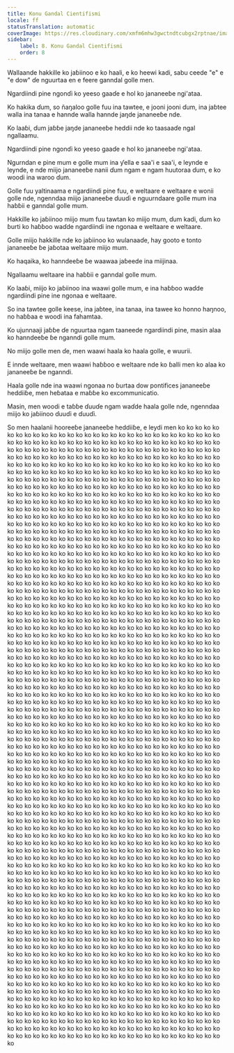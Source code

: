 ```yaml
---
title: Konu Gandal Cientifismi
locale: ff
statusTranslation: automatic
coverImage: https://res.cloudinary.com/xmfm6mhw3gwctndtcubgx2rptnae/image/upload/v1741354419/small_cover_la_gran_rebelion_28716e29d2.webp
sidebar:
    label: 8. Konu Gandal Cientifismi
    order: 8
---
```

Wallaande hakkille ko jaɓiinoo e ko haali, e ko heewi kadi, sabu ceede "e" e "e dow" ɗe nguurtaa en e feere ganndal golle men.

Ngardiindi pine ngonɗi ko yeeso gaaɗe e hol ko jananeeɓe ngi'ataa.

Ko hakika ɗum, so ñaŋaloo golle fuu ina tawtee, e jooni jooni ɗum, ina jaɓtee walla ina tanaa e hannde walla hannde jaŋde jananeeɓe nde.

Ko laaɓi, ɗum jaɓɓe jaŋde jananeeɓe heddii nde ko taasaaɗe ngal ngallaamu.

Ngardiindi pine ngonɗi ko yeeso gaaɗe e hol ko jananeeɓe ngi'ataa.

Ngurndan e pine mum e golle mum ina ƴella e saa'i e saa'i, e leynde e leynde, e nde miijo jananeeɓe nanii ɗum ngam e ngam huutoraa ɗum, e ko woodi ina waroo ɗum.

Golle fuu yaltinaama e ngardiindi pine fuu, e weltaare e weltaare e wonii golle nde, ngenndaa miijo jananeeɓe ɗuuɗi e nguurndaare golle mum ina haɓɓii e ganndal golle mum.

Hakkille ko jaɓiinoo miijo mum fuu tawtan ko miijo mum, ɗum kadi, ɗum ko ɓurti ko haɓɓoo waɗde ngardiindi ine ngonaa e weltaare e weltaare.

Golle miijo hakkille nde ko jaɓiinoo ko wulanaaɗe, hay gooto e tonto jananeeɓe ɓe jaɓotaa weltaare miijo mum.

Ko haqaika, ko hanndeeɓe ɓe waawaa jaɓeede ina miijinaa.

Ngallaamu weltaare ina haɓɓii e ganndal golle mum.

Ko laaɓi, miijo ko jaɓiinoo ina waawi golle mum, e ina haɓɓoo waɗde ngardiindi pine ine ngonaa e weltaare.

So ina tawtee golle keese, ina jaɓtee, ina tanaa, ina tawee ko honno haŋnoo, no haɓɓaa e woodi ina fahamtaa.

Ko ujunnaaji jaɓɓe ɗe nguurtaa ngam taaneede ngardiindi pine, masin alaa ko hanndeeɓe ɓe nganndi golle mum.

No miijo golle men ɗe, men waawi haala ko haala golle, e wuurii.

E innde weltaare, men waawi haɓɓoo e weltaare nde ko ɓalli men ko alaa ko jananeeɓe ɓe nganndi.

Haala golle nde ina waawi ngonaa no ɓurtaa dow pontifices jananeeɓe heddiiɓe, men heɓataa e maɓɓe ko excommunicatio.

Masin, men woodi e taɓɓe ɗuuɗe ngam waɗde haala golle nde, ngenndaa miijo ko jaɓiinoo ɗuuɗi e ɗuuɗi.

So men haalanii hooreeɓe jananeeɓe heddiiɓe, e leydi men ko ko ko ko ko ko ko ko ko ko ko ko ko ko ko ko ko ko ko ko ko ko ko ko ko ko ko ko ko ko ko ko ko ko ko ko ko ko ko ko ko ko ko ko ko ko ko ko ko ko ko ko ko ko ko ko ko ko ko ko ko ko ko ko ko ko ko ko ko ko ko ko ko ko ko ko ko ko ko ko ko ko ko ko ko ko ko ko ko ko ko ko ko ko ko ko ko ko ko ko ko ko ko ko ko ko ko ko ko ko ko ko ko ko ko ko ko ko ko ko ko ko ko ko ko ko ko ko ko ko ko ko ko ko ko ko ko ko ko ko ko ko ko ko ko ko ko ko ko ko ko ko ko ko ko ko ko ko ko ko ko ko ko ko ko ko ko ko ko ko ko ko ko ko ko ko ko ko ko ko ko ko ko ko ko ko ko ko ko ko ko ko ko ko ko ko ko ko ko ko ko ko ko ko ko ko ko ko ko ko ko ko ko ko ko ko ko ko ko ko ko ko ko ko ko ko ko ko ko ko ko ko ko ko ko ko ko ko ko ko ko ko ko ko ko ko ko ko ko ko ko ko ko ko ko ko ko ko ko ko ko ko ko ko ko ko ko ko ko ko ko ko ko ko ko ko ko ko ko ko ko ko ko ko ko ko ko ko ko ko ko ko ko ko ko ko ko ko ko ko ko ko ko ko ko ko ko ko ko ko ko ko ko ko ko ko ko ko ko ko ko ko ko ko ko ko ko ko ko ko ko ko ko ko ko ko ko ko ko ko ko ko ko ko ko ko ko ko ko ko ko ko ko ko ko ko ko ko ko ko ko ko ko ko ko ko ko ko ko ko ko ko ko ko ko ko ko ko ko ko ko ko ko ko ko ko ko ko ko ko ko ko ko ko ko ko ko ko ko ko ko ko ko ko ko ko ko ko ko ko ko ko ko ko ko ko ko ko ko ko ko ko ko ko ko ko ko ko ko ko ko ko ko ko ko ko ko ko ko ko ko ko ko ko ko ko ko ko ko ko ko ko ko ko ko ko ko ko ko ko ko ko ko ko ko ko ko ko ko ko ko ko ko ko ko ko ko ko ko ko ko ko ko ko ko ko ko ko ko ko ko ko ko ko ko ko ko ko ko ko ko ko ko ko ko ko ko ko ko ko ko ko ko ko ko ko ko ko ko ko ko ko ko ko ko ko ko ko ko ko ko ko ko ko ko ko ko ko ko ko ko ko ko ko ko ko ko ko ko ko ko ko ko ko ko ko ko ko ko ko ko ko ko ko ko ko ko ko ko ko ko ko ko ko ko ko ko ko ko ko ko ko ko ko ko ko ko ko ko ko ko ko ko ko ko ko ko ko ko ko ko ko ko ko ko ko ko ko ko ko ko ko ko ko ko ko ko ko ko ko ko ko ko ko ko ko ko ko ko ko ko ko ko ko ko ko ko ko ko ko ko ko ko ko ko ko ko ko ko ko ko ko ko ko ko ko ko ko ko ko ko ko ko ko ko ko ko ko ko ko ko ko ko ko ko ko ko ko ko ko ko ko ko ko ko ko ko ko ko ko ko ko ko ko ko ko ko ko ko ko ko ko ko ko ko ko ko ko ko ko ko ko ko ko ko ko ko ko ko ko ko ko ko ko ko ko ko ko ko ko ko ko ko ko ko ko ko ko ko ko ko ko ko ko ko ko ko ko ko ko ko ko ko ko ko ko ko ko ko ko ko ko ko ko ko ko ko ko ko ko ko ko ko ko ko ko ko ko ko ko ko ko ko ko ko ko ko ko ko ko ko ko ko ko ko ko ko ko ko ko ko ko ko ko ko ko ko ko ko ko ko ko ko ko ko ko ko ko ko ko ko ko ko ko ko ko ko ko ko ko ko ko ko ko ko ko ko ko ko ko ko ko ko ko ko ko ko ko ko ko ko ko ko ko ko ko ko ko ko ko ko ko ko ko ko ko ko ko ko ko ko ko ko ko ko ko ko ko ko ko ko ko ko ko ko ko ko ko ko ko ko ko ko ko ko ko ko ko ko ko ko ko ko ko ko ko ko ko ko ko ko ko ko ko ko ko ko ko ko ko ko ko ko ko ko ko ko ko ko ko ko ko ko ko ko ko ko ko ko ko ko ko ko ko ko ko ko ko ko ko ko ko ko ko ko ko ko ko ko ko ko ko ko ko ko ko ko ko ko ko ko ko ko ko ko ko ko ko ko ko ko ko ko ko ko ko ko ko ko ko ko ko ko ko ko ko ko ko ko ko ko ko ko ko ko ko ko ko ko ko ko ko ko ko ko ko ko ko ko ko ko ko ko ko ko ko ko ko ko ko ko ko ko ko ko ko ko ko ko ko ko ko ko ko ko ko ko ko ko ko ko ko ko ko ko ko ko ko ko ko ko ko ko ko ko ko ko ko ko ko ko ko ko ko ko ko ko ko ko ko ko ko ko ko ko ko ko ko ko ko ko ko ko ko ko ko ko ko ko ko ko ko ko ko ko ko ko ko ko ko ko ko ko ko ko ko ko ko ko ko ko ko ko ko ko ko ko ko ko ko ko ko ko ko ko ko ko ko ko ko ko ko ko ko ko ko ko ko ko ko ko ko ko ko ko ko ko ko ko ko ko ko ko ko ko ko ko ko ko ko ko ko ko ko ko ko ko ko ko ko ko ko ko ko ko ko ko ko ko ko ko ko ko ko ko ko ko ko ko ko ko ko ko ko ko ko ko ko ko ko ko ko ko ko ko ko ko ko ko ko ko ko ko ko ko ko ko ko ko ko ko ko ko ko ko ko ko ko ko ko ko ko ko ko ko ko ko ko ko ko ko ko ko ko ko ko ko ko ko ko ko ko ko ko ko ko ko ko ko ko ko ko ko ko ko ko ko ko ko ko ko ko ko ko ko ko ko ko ko ko ko ko ko ko ko ko ko ko ko ko ko ko ko ko ko ko ko ko ko ko ko ko ko ko ko ko ko ko ko ko ko ko ko ko ko ko ko ko ko ko ko ko ko ko ko ko ko ko ko ko ko ko ko ko ko ko ko ko ko ko ko ko ko ko ko ko ko ko ko ko ko ko ko ko ko ko ko ko ko ko ko ko ko ko ko ko ko ko ko ko ko ko ko ko ko ko ko ko ko ko ko ko ko ko ko ko ko ko ko ko ko ko ko ko ko ko ko ko ko ko ko ko ko ko ko ko ko ko ko ko ko ko ko ko ko ko ko ko ko ko ko ko ko ko ko ko ko ko ko ko ko ko ko ko ko ko ko ko ko ko ko ko ko ko ko ko ko ko ko ko ko ko ko ko ko ko ko ko ko ko ko ko ko ko ko ko ko ko ko ko ko ko ko ko ko ko ko ko ko ko ko ko ko ko ko ko ko ko ko ko ko ko ko ko ko ko ko ko ko ko ko ko ko ko ko ko ko ko ko ko ko ko ko ko ko ko ko ko ko ko ko ko ko ko ko ko ko ko ko ko ko ko ko ko ko ko ko ko ko ko ko ko ko ko ko ko ko ko ko ko ko ko ko ko ko ko ko ko ko ko ko ko ko ko ko ko ko ko ko ko ko ko ko ko ko ko ko ko ko ko ko ko ko ko ko ko ko ko ko ko ko ko ko ko ko ko ko ko ko ko ko ko ko ko ko ko ko ko ko ko ko ko ko ko ko ko ko ko ko ko ko ko ko ko ko ko ko ko ko ko ko ko ko ko ko ko ko ko ko ko ko ko ko ko ko ko ko ko ko ko ko ko ko ko ko ko ko ko ko ko ko ko ko ko ko ko ko ko ko ko ko ko ko ko ko ko ko ko ko ko ko ko ko ko ko ko ko ko ko ko ko ko ko ko ko ko ko ko ko ko ko ko ko ko ko ko ko ko ko ko ko ko ko ko ko ko ko ko ko ko ko ko ko ko ko ko ko ko ko ko ko ko ko ko ko ko ko ko ko ko ko ko ko ko ko ko ko ko ko ko ko ko ko ko ko ko ko ko ko ko ko ko ko ko ko ko ko ko ko ko ko ko ko ko ko ko ko ko ko ko ko ko ko ko ko ko ko ko ko ko ko ko ko ko ko ko ko ko ko ko ko ko ko ko ko ko ko ko ko ko ko ko ko ko ko ko ko ko ko ko ko ko ko ko ko ko ko ko ko ko ko ko ko ko ko ko ko ko ko ko ko ko ko ko ko ko ko ko ko ko ko ko ko ko ko ko ko ko ko ko ko ko ko ko ko ko ko ko ko ko ko ko ko ko ko ko ko ko ko ko ko ko ko ko ko ko ko ko ko ko ko ko ko ko ko ko ko ko ko ko ko ko ko ko ko ko ko ko ko ko ko ko ko ko ko ko ko ko ko ko ko ko ko ko ko ko ko ko ko ko ko ko ko ko ko ko ko ko ko ko ko ko ko ko ko ko ko ko ko ko ko ko ko ko ko ko ko ko ko ko ko ko ko ko ko ko ko ko ko ko ko ko ko ko ko ko ko ko ko ko ko ko ko ko ko ko ko ko ko ko ko ko ko ko ko ko ko ko ko ko ko ko ko ko ko ko ko ko ko ko ko ko ko ko ko ko ko ko ko ko ko ko ko ko ko ko ko ko ko ko ko ko ko ko ko ko ko ko ko ko ko ko ko ko ko ko

